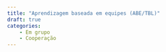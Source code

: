 ```yaml
---
title: "Aprendizagem baseada em equipes (ABE/TBL)"
draft: true
categories:
    - Em grupo
    - Cooperação
---
```

